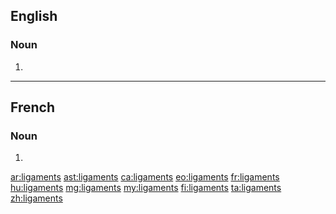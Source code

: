 ==English==

===Noun===
{{head|en|plural}}

# {{plural of|ligament|lang=en}}

----

==French==

===Noun===
{{head|fr|plural|g=m}}

# {{plural of|ligament|lang=fr}}

[[ar:ligaments]]
[[ast:ligaments]]
[[ca:ligaments]]
[[eo:ligaments]]
[[fr:ligaments]]
[[hu:ligaments]]
[[mg:ligaments]]
[[my:ligaments]]
[[fi:ligaments]]
[[ta:ligaments]]
[[zh:ligaments]]